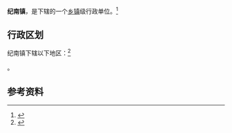 {{中国乡级行政区|42/10/03/100/000}}

'''纪南镇'''，是{{PRC admin/fullname|42/10/03/100/000|3}}下辖的一个[[乡镇|乡镇]]级行政单位。<ref>{{PRC admin/ref sgc|{{PRC admin/parent|42/10/03/100/000}}}}</ref>

== 行政区划 ==

纪南镇下辖以下地区：<ref>{{PRC admin/ref sgc|42/10/03/100/000}}</ref>

{{PRC admin/children|42/10/03/100/000}}。

== 参考资料 ==

{{reflist}}

{{行政区划小作品}}
{{PRC admin/navcat|42/10/03/100/000}}